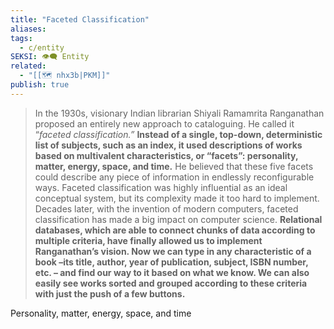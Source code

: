 ```yaml
---
title: "Faceted Classification"
aliases: 
tags:
  - c/entity
SEKSI: 👁️‍🗨️ Entity
related:
  - "[[🗺️ nhx3b|PKM]]"
publish: true
---
```

> In the 1930s, visionary Indian librarian Shiyali Ramamrita Ranganathan proposed an entirely new approach to cataloguing. He called it “_faceted classification.”_ **Instead of a single, top-down, deterministic list of subjects, such as an index, it used descriptions of works based on multivalent characteristics, or “facets”: personality, matter, energy, space, and time.** He believed that these five facets could describe any piece of information in endlessly reconfigurable ways. Faceted classification was highly influential as an ideal conceptual system, but its complexity made it too hard to implement. Decades later, with the invention of modern computers, faceted classification has made a big impact on computer science. **Relational databases, which are able to connect chunks of data according to multiple criteria, have finally allowed us to implement Ranganathan’s vision. Now we can type in any characteristic of a book –its title, author, year of publication, subject, ISBN number, etc. – and find our way to it based on what we know. We can also easily see works sorted and grouped according to these criteria with just the push of a few buttons.**

Personality, matter, energy, space, and time
